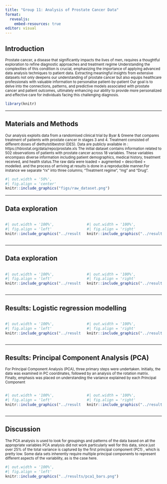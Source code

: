 ```yaml
---
title: "Group 11: Analysis of Prostate Cancer Data"
format:
  revealjs:
    embed-resources: true
editor: visual
---
```


## Introduction {.centered}
<small>Prostate cancer, a disease that significantly impacts the lives of men, requires a thoughtful exploration to refine diagnostic approaches and treatment regime Understanding the complexities of this condition is crucial, emphasizing the importance of applying advanced data analysis techniques to patient data. Extracting meaningful insights from extensive datasets not only deepens our understanding of prostate cancer but also equips healthcare professionals with valuable information to personalise patient-by-patient Our goal is to delve into the connections, patterns, and predictive models associated with prostate cancer and patient outcomes, ultimately enhancing our ability to provide more personalized and effective care for individuals facing this challenging diagnosis.</small>
```r
library(knitr)

```

---

## Materials and Methods

<small>Our analysis exploits data from a randomised clinical trial by Byar & Greene that compares treatment of patients with prostate cancer in stages 3 and 4. Treatment consisted of different doses of diethylstilbestrol (DES). Data are publicly available in : https://hbiostat.org/data/repo/prostate.xls
The initial dataset contains information related to 502 observations of patients with prostate cancer across 18 variables. These variables encompass diverse information including patient demographics, medical history, treatment received, and health status.The raw data were loaded + augmented + described + modelled. and the process of arriving at results is done in a reproducible manner.For instance we separate "rx" into three columns; "Treatment regime", "mg" and "Drug".</small>

```r
#| out.width = '50%',
#| fig.align = 'center'
knitr::include_graphics("figs/raw_dataset.png")

```

---

## Data exploration

:::: {.columns}
::: {.column width="50%"}
```r
#| out.width = '100%',
#| fig.align = 'left'
knitr::include_graphics("../results/na_percentage.png")

```
:::

::: {.column width="50%"}
```r
#| out.width = '100%',
#| fig.align = 'right'
knitr::include_graphics("../results/causes_across_groups.png")

```
:::
::::

---

## Data exploration

:::: {.columns}
::: {.column width="50%"}
```r
#| out.width = '100%',
#| fig.align = 'left'
knitr::include_graphics("../results/dsp_sbp_causeofdeath.png")

```
:::

::: {.column width="50%"}
```r
#| out.width = '100%',
#| fig.align = 'right'
knitr::include_graphics("../results/dsp_sbp_historycvd.png")

```
:::
::::

---


## Results: Logistic regression modelling

:::: {.columns}
::: {.column width="50%"}
```r
#| out.width = '100%',
#| fig.align = 'left'
knitr::include_graphics("../results/glm_01.png")

```
:::

::: {.column width="50%"}
```r
#| out.width = '100%',
#| fig.align = 'right'
knitr::include_graphics("../results/glm_02.png")

```
:::
::::

---


## Results: Principal Component Analysis (PCA)

<small>For Principal Component Analysis (PCA), three primary steps were undertaken. Initially, the data was examined in PC coordinates, followed by an analysis of the rotation matrix. Finally, emphasis was placed on understanding the variance explained by each Principal Component </small>

:::: {.columns}
::: {.column width="50%"}
```r
#| out.width = '100%',
#| fig.align = 'left'
knitr::include_graphics("../results/pca1.png")

```
:::

::: {.column width="50%"}
```r
#| out.width = '100%',
#| fig.align = 'right'
knitr::include_graphics("../results/pca_arrows.png")

```
:::
::::

---

## Discussion

<small>The PCA analysis is used to look for groupings and patterns of the data based on all the appropriate variables
PCA analysis did not work particularly well for this data, since  just over 25% of the total variance is captured by the first principal component (PC1) , which is pretty low. Some data sets inherently require multiple principal components to represent different aspects of the variability, as is the case here.</small>

```r
#| out.width = '100%',
#| fig.align = 'left'
knitr::include_graphics("../results/pca1_bars.png")

```




